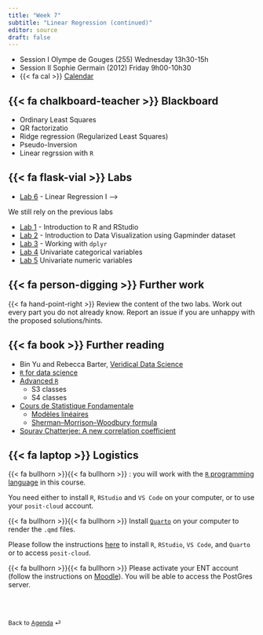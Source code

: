 ```yaml
---
title: "Week 7"
subtitle: "Linear Regression (continued)"
editor: source
draft: false
---
```


::: callout-important

-   Session I Olympe de Gouges (255) Wednesday 13h30-15h
-   Session II Sophie Germain (2012) Friday 9h00-10h30
-   {{< fa cal >}} [Calendar](https://edt.math.univ-paris-diderot.fr/#/parcours/mids/m1)

:::

## {{< fa chalkboard-teacher >}} Blackboard

- Ordinary Least Squares
- QR factorizatio
- Ridge regression (Regularized Least Squares)
- Pseudo-Inversion
- Linear regrssion with `R`  

## {{< fa flask-vial >}} Labs

- [Lab 6](/core/labs/lab-linear-regression-whiteside.qmd) - Linear Regression I
<!-- - [Lab 7](/core/labs/lab-linear-regression.qmd) - Linear Regression II  
<!-- - [Lab 8](/core/labs/lab-prog-R.qmd) - Aspects of Programming with `R` --> -->

We still rely on the previous labs

- [Lab 1](/core/labs/lab-r-intro.html) - Introduction to R and RStudio
- [Lab 2](/core/labs/lab-gapminder.html) - Introduction to Data Visualization using Gapminder dataset
- [Lab 3](/core/labs/lab-tables.html) - Working with `dplyr`
- [Lab 4](/core/labs/lab-univariate-categorical.qmd) Univariate categorical variables
- [Lab 5](/core/labs/lab-univariate-numeric.qmd) Univariate numeric variables


## {{< fa person-digging >}} Further work

{{< fa hand-point-right >}} Review the content of the two labs. Work out every part you do not already know. 
Report an issue if you are unhappy with the proposed solutions/hints.


## {{< fa book >}} Further reading

- Bin Yu and Rebecca Barter, [Veridical Data Science](https://vdsbook.com/05-data_viz)
- [`R` for data science](https://r4ds.hadley.nz)
- [Advanced `R`](https://adv-r.hadley.nz)
  - S3 classes
  - S4 classes
- [Cours de Statistique Fondamentale](https://statsfonda.github.io/site/)
  - [Modèles linéaires](https://statsfonda.github.io/site/content/ch5_01.html)
  - [Sherman–Morrison–Woodbury formula](https://statsfonda.github.io/site/content/app3.html#inversion-des-perturbations-de-rang-faible)
- [Sourav Chatterjee: A new correlation coefficient](https://arxiv.org/abs/1909.10140)  
 
## {{< fa laptop >}} Logistics  

{{< fa bullhorn >}}{{< fa bullhorn >}} : you will work with the [`R` programming language](https://www.r-project.org) in this course. 

You need either to install `R`, `RStudio` and `VS Code` on your computer, or to use your `posit-cloud` account. 

{{< fa bullhorn >}}{{< fa bullhorn >}} Install [`Quarto`](https://quarto.org) on your computer to render the `.qmd` files. 

Please follow the instructions [here](/computing-access.qmd) to install `R`, `RStudio`, `VS Code`, and `Quarto` or to access `posit-cloud`. 

{{< fa bullhorn >}}{{< fa bullhorn >}} Please activate your ENT account (follow the instructions on [Moodle](https://moodle.u-paris.fr/course/view.php?id=6143)). You will be able to access the PostGres server.


<br><br>

::: {style="font-size: 0.875em;"}
Back to [Agenda](/slides-listings.qmd) ⏎
:::
